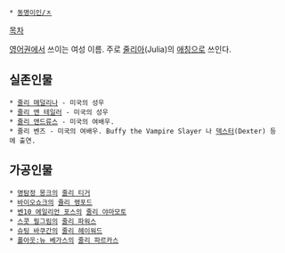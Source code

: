  * [[동명이인/ㅈ]]

[[목차]]

[[영어]]권에서 쓰이는 여성 이름. 주로 [[줄리아]](Julia)의 [[애칭]]으로 쓰인다.

== 실존인물 ==
 * [[줄리 매덜리나]] - 미국의 성우
 * [[줄리 앤 테일러]] - 미국의 성우
 * [[줄리 앤드류스]] - 미국의 여배우.
 * 줄리 벤즈 - 미국의 여배우. Buffy the Vampire Slayer 나 [[덱스터]](Dexter) 등에 출연.

== 가공인물 ==
 * [[명탐정 몽크]]의 [[줄리 티거]]
 * [[바이오쇼크]]의 [[쥴리 랭포드]]
 * [[벤10 에일리언 포스]]의 [[줄리 야마모토]]
 * [[스콧 필그림]]의 [[줄리 파워스]]
 * [[슈팅 바쿠간]]의 [[줄리 헤이워드]]
 * [[폴아웃:뉴 베가스]]의 [[줄리 파르카스]]
